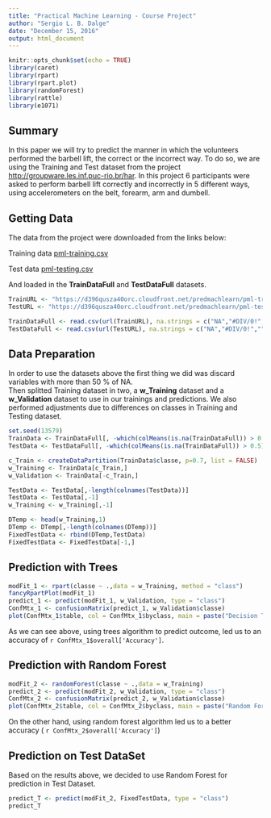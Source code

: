 ```yaml
---
title: "Practical Machine Learning - Course Project"
author: "Sergio L. B. Dalge"
date: "December 15, 2016"
output: html_document
---
```


```r
knitr::opts_chunk$set(echo = TRUE)
library(caret)
library(rpart)
library(rpart.plot)
library(randomForest)
library(rattle)
library(e1071)
```

## Summary

In this paper we will try to predict the manner in which the volunteers performed the barbell lift, the correct or the incorrect way. To do so, we are using the Training and Test dataset from the project [http://groupware.les.inf.puc-rio.br/har](http://groupware.les.inf.puc-rio.br/har). In this project 6 participants were asked to perform barbell lift correctly and incorrectly in 5 different ways, using accelerometers on the belt, forearm, arm and dumbell.
 

## Getting Data

The data from the project were downloaded from the links below:

Training data [pml-training.csv](https://d396qusza40orc.cloudfront.net/predmachlearn/pml-training.csv)

Test data [pml-testing.csv](https://d396qusza40orc.cloudfront.net/predmachlearn/pml-testing.csv)

And loaded in the **TrainDataFull** and **TestDataFull** datasets.

```r
TrainURL <- "https://d396qusza40orc.cloudfront.net/predmachlearn/pml-training.csv"
TestURL <- "https://d396qusza40orc.cloudfront.net/predmachlearn/pml-testing.csv"

TrainDataFull <- read.csv(url(TrainURL), na.strings = c("NA","#DIV/0!",""))
TestDataFull <- read.csv(url(TestURL), na.strings = c("NA","#DIV/0!",""))
```

## Data Preparation

In order to use the datasets above the first thing we did was discard variables with more than 50 % of NA.  
Then splitted Training dataset in two, a **w_Training** dataset and a **w_Validation** dataset to use in our trainings and predictions. 
We also performed adjustments due to differences on classes in Training and Testing dataset.

```r
set.seed(13579)
TrainData <- TrainDataFull[, -which(colMeans(is.na(TrainDataFull)) > 0.5)]
TestData <- TestDataFull[, -which(colMeans(is.na(TrainDataFull)) > 0.5)]

c_Train <- createDataPartition(TrainData$classe, p=0.7, list = FALSE)
w_Training <- TrainData[c_Train,]
w_Validation <- TrainData[-c_Train,]

TestData <- TestData[,-length(colnames(TestData))]
TestData <- TestData[,-1]
w_Training <- w_Training[,-1]

DTemp <- head(w_Training,1)
DTemp <- DTemp[,-length(colnames(DTemp))]
FixedTestData <- rbind(DTemp,TestData)
FixedTestData <- FixedTestData[-1,]
```


## Prediction with Trees


```r
modFit_1 <- rpart(classe ~ .,data = w_Training, method = "class")
fancyRpartPlot(modFit_1)
predict_1 <- predict(modFit_1, w_Validation, type = "class")
ConfMtx_1 <- confusionMatrix(predict_1, w_Validation$classe)
plot(ConfMtx_1$table, col = ConfMtx_1$byclass, main = paste("Decision Tree ( Accuracy = ", round(ConfMtx_1$overall['Accuracy'],4), " )"))
```
  
As we can see above, using trees algorithm to predict outcome, led us to an accuracy of `r ConfMtx_1$overall['Accuracy']`.

## Prediction with Random Forest

```r
modFit_2 <- randomForest(classe ~ .,data = w_Training)
predict_2 <- predict(modFit_2, w_Validation, type = "class")
ConfMtx_2 <- confusionMatrix(predict_2, w_Validation$classe)
plot(ConfMtx_2$table, col = ConfMtx_2$byclass, main = paste("Random Forest ( Accuracy = ", round(ConfMtx_2$overall['Accuracy'],4), " )"))

```

On the other hand, using random forest algorithm led us to a better accuracy ( `r ConfMtx_2$overall['Accuracy']`)


## Prediction on Test DataSet 

Based on the results above, we decided to use Random Forest for prediction in Test Dataset.

```r
predict_T <- predict(modFit_2, FixedTestData, type = "class")
predict_T
```


